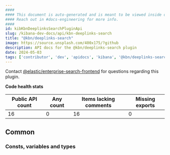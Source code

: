 ```yaml
---
####
#### This document is auto-generated and is meant to be viewed inside our experimental, new docs system.
#### Reach out in #docs-engineering for more info.
####
id: kibKbnDeeplinksSearchPluginApi
slug: /kibana-dev-docs/api/kbn-deeplinks-search
title: "@kbn/deeplinks-search"
image: https://source.unsplash.com/400x175/?github
description: API docs for the @kbn/deeplinks-search plugin
date: 2024-05-03
tags: ['contributor', 'dev', 'apidocs', 'kibana', '@kbn/deeplinks-search']
---
```




Contact [@elastic/enterprise-search-frontend](https://github.com/orgs/elastic/teams/enterprise-search-frontend) for questions regarding this plugin.

**Code health stats**

| Public API count  | Any count | Items lacking comments | Missing exports |
|-------------------|-----------|------------------------|-----------------|
| 16 | 0 | 16 | 0 |

## Common

### Consts, variables and types
<DocDefinitionList data={kbnDeeplinksSearchObj.common.misc}/>


